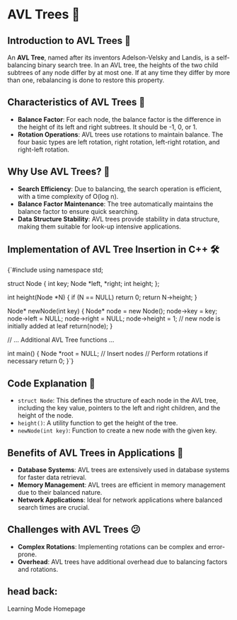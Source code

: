 
<ProgressBar
  color="#F1959B"
  height={5}
  direction="right"
  position="top"
  gradient={true}
  gradientColor="#EA4C46"
/>

# AVL Trees 🌳

## Introduction to AVL Trees 📖

An **AVL Tree**, named after its inventors Adelson-Velsky and Landis, is a self-balancing binary search tree. In an AVL tree, the heights of the two child subtrees of any node differ by at most one. If at any time they differ by more than one, rebalancing is done to restore this property. 

## Characteristics of AVL Trees 🌟
- **Balance Factor**: For each node, the balance factor is the difference in the height of its left and right subtrees. It should be -1, 0, or 1.
- **Rotation Operations**: AVL trees use rotations to maintain balance. The four basic types are left rotation, right rotation, left-right rotation, and right-left rotation.

## Why Use AVL Trees? 🤔
- **Search Efficiency**: Due to balancing, the search operation is efficient, with a time complexity of O(log n).
- **Balance Factor Maintenance**: The tree automatically maintains the balance factor to ensure quick searching.
- **Data Structure Stability**: AVL trees provide stability in data structure, making them suitable for look-up intensive applications.

## Implementation of AVL Tree Insertion in C++ 🛠️

<CodeBlock>
{`#include <iostream>
using namespace std;

struct Node {
   int key;
   Node *left, *right;
   int height;
};

int height(Node *N) {
   if (N == NULL)
       return 0;
   return N->height;
}

Node* newNode(int key) {
   Node* node = new Node();
   node->key = key;
   node->left = NULL;
   node->right = NULL;
   node->height = 1; // new node is initially added at leaf
   return(node);
}

// ... Additional AVL Tree functions ...

int main() {
   Node *root = NULL;
   // Insert nodes
   // Perform rotations if necessary
   return 0;
}`}
</CodeBlock>

## Code Explanation 🧐
- `struct Node`: This defines the structure of each node in the AVL tree, including the key value, pointers to the left and right children, and the height of the node.
- `height()`: A utility function to get the height of the tree.
- `newNode(int key)`: Function to create a new node with the given key.

## Benefits of AVL Trees in Applications 🚀
- **Database Systems**: AVL trees are extensively used in database systems for faster data retrieval.
- **Memory Management**: AVL trees are efficient in memory management due to their balanced nature.
- **Network Applications**: Ideal for network applications where balanced search times are crucial.

## Challenges with AVL Trees 😕
- **Complex Rotations**: Implementing rotations can be complex and error-prone.
- **Overhead**: AVL trees have additional overhead due to balancing factors and rotations.

## head back:
<Link to="/learning" className="Link">Learning Mode Homepage</Link>
